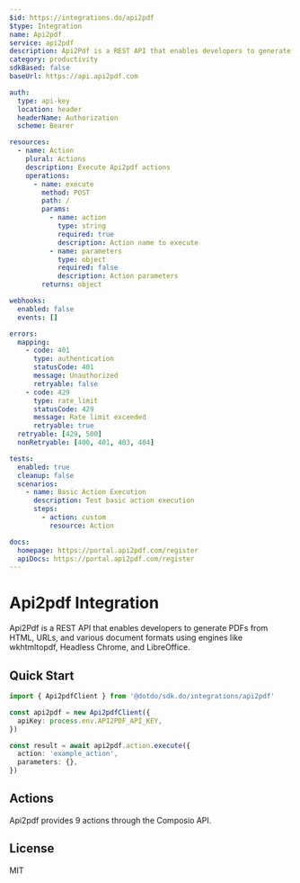 ```yaml
---
$id: https://integrations.do/api2pdf
$type: Integration
name: Api2pdf
service: api2pdf
description: Api2Pdf is a REST API that enables developers to generate PDFs from HTML, URLs, and various document formats using engines like wkhtmltopdf, Headless Chrome, and LibreOffice.
category: productivity
sdkBased: false
baseUrl: https://api.api2pdf.com

auth:
  type: api-key
  location: header
  headerName: Authorization
  scheme: Bearer

resources:
  - name: Action
    plural: Actions
    description: Execute Api2pdf actions
    operations:
      - name: execute
        method: POST
        path: /
        params:
          - name: action
            type: string
            required: true
            description: Action name to execute
          - name: parameters
            type: object
            required: false
            description: Action parameters
        returns: object

webhooks:
  enabled: false
  events: []

errors:
  mapping:
    - code: 401
      type: authentication
      statusCode: 401
      message: Unauthorized
      retryable: false
    - code: 429
      type: rate_limit
      statusCode: 429
      message: Rate limit exceeded
      retryable: true
  retryable: [429, 500]
  nonRetryable: [400, 401, 403, 404]

tests:
  enabled: true
  cleanup: false
  scenarios:
    - name: Basic Action Execution
      description: Test basic action execution
      steps:
        - action: custom
          resource: Action

docs:
  homepage: https://portal.api2pdf.com/register
  apiDocs: https://portal.api2pdf.com/register
---
```


# Api2pdf Integration

Api2Pdf is a REST API that enables developers to generate PDFs from HTML, URLs, and various document formats using engines like wkhtmltopdf, Headless Chrome, and LibreOffice.

## Quick Start

```typescript
import { Api2pdfClient } from '@dotdo/sdk.do/integrations/api2pdf'

const api2pdf = new Api2pdfClient({
  apiKey: process.env.API2PDF_API_KEY,
})

const result = await api2pdf.action.execute({
  action: 'example_action',
  parameters: {},
})
```

## Actions

Api2pdf provides 9 actions through the Composio API.

## License

MIT
